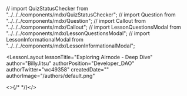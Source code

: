 // import QuizStatusChecker from "../../../components/mdx/QuizStatusChecker";
// import Question from "../../../components/mdx/Question";
// import Callout from "../../../components/mdx/Callout";
// import LessonQuestionsModal from "../../../components/mdx/LessonQuestionsModal";
// import LessonInformationalModal from "../../../components/mdx/LessonInformationalModal";

<LessonLayout
  lessonTitle="Exploring Airnode - Deep Dive"
  author="BillyJitsu"
  authorPosition="Developer_DAO"
  authorTwitter="wc49358"
  createdDate=""
  authorImage="/authors/default.png"
>
  <>{/* <QuizStatusChecker quiz="" /> */}</>
</LessonLayout>

